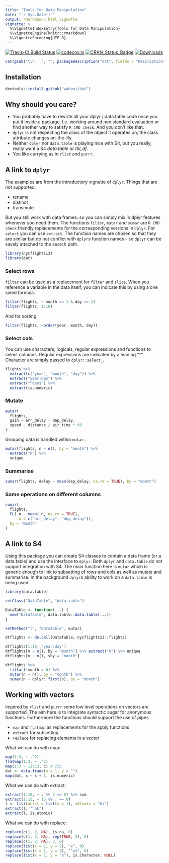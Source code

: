 ```yaml
---
title: "Tools for Data Manipulation"
date: "`r Sys.Date()`"
output: rmarkdown::html_vignette
vignette: >
  %\VignetteIndexEntry{Tools for Data Manipulation}
  %\VignetteEngine{knitr::rmarkdown}
  %\VignetteEncoding{UTF-8}
---
```


[![Travis-CI Build Status](https://travis-ci.org/wahani/dat.svg?branch=master)](https://travis-ci.org/wahani/dat)
[![codecov.io](https://codecov.io/github/wahani/dat/coverage.svg?branch=master)](https://codecov.io/github/wahani/dat?branch=master)
[![CRAN_Status_Badge](http://www.r-pkg.org/badges/version/dat)](http://cran.r-project.org/package=dat)
[![Downloads](http://cranlogs.r-pkg.org/badges/dat?color=brightgreen)](http://www.r-pkg.org/pkg/dat)

```r
cat(gsub("\\n   ", "", packageDescription("dat", fields = "Description")))
```

## Installation

```r
devtools::install_github("wahani/dat")
```

## Why should you care?

- You probably have to rewrite all your dplyr / data.table code once you put it 
inside a package. I.e. working around non standard evaluation or find another
way to satisfy `R CMD check`. And you don't like that.
- `dplyr` is not respecting the class of the object it operates on; the class
attribute changes on-the-fly.
- Neither `dplyr` nor `data.table` is playing nice with S4, but you really,
really want a S4 *data.table* or *tbl_df*.
- You like currying as in `rlist` and `purrr`.


## A link to `dplyr`

The examples are from the introductory vignette of `dplyr`. Things that are not
supported:

- rename
- distinct
- transmute

But you still work with data frames: so you can simply mix in dplyr features 
whenever you need them. The functions `filtar`, `mutar` and `sumar` are `R CMD 
check` friendly replacements for the corresponding versions in `dplyr`. For 
`select` you can use `extract`. The function names are chosen so that they are 
similar but do not conflict with `dplyr`s function names - so `dplyr` can be
savely attached to the search path.

```r
library(nycflights13)
library(dat)
```

### Select rows

`filtar` can be used as a replacement for `filter` and `slice`. When you
reference a variable in the data itself, you can indicate this by using a one
sided formula.

```r
filtar(flights, ~ month == 1 & day == 1)  
filtar(flights, 1:10)
```

And for sorting:

```r
filtar(flights, ~order(year, month, day))
```


### Select cols

You can use characters, logicals, regular expressions and functions to select
columns. Regular expressions are indicated by a leading "^". Character are
simply passed to `dplyr::select_`.

```r
flights %>%
  extract(c("year", "month", "day")) %>%
  extract("year:day") %>%
  extract("^day$") %>%
  extract(is.numeric)
```


### Mutate

```r
mutar(
  flights,
  gain ~ arr_delay - dep_delay,
  speed ~ distance / air_time * 60
)
```

Grouping data is handled within `mutar`:

```r
mutar(flights, n ~ n(), by = "month") %>%
  extract("n") %>% 
  unique
```


### Summarise

```r
sumar(flights, delay ~ mean(dep_delay, na.rm = TRUE), by = "month")
```


### Same operations on different columns

```r
sumar(
  flights,
  FL(.n ~ mean(.n, na.rm = TRUE), 
     .n = c("arr_delay", "dep_delay")), 
  by = "month"
)
```


## A link to S4

Using this package you can create S4 classes to contain a data frame (or a 
data.table) and use the interface to `dplyr`. Both `dplyr` and `data.table` do 
not support integration with S4. The main function here is `mutar` which is
generic enough to link to subsetting of rows and cols as well as mutate and 
summarise. In the background `dplyr`s ability to work on a `data.table` is being
used.

```r
library(data.table)

setClass("DataTable", "data.table")

DataTable <- function(...) {
  new("DataTable", data.table::data.table(...))
}

setMethod("[", "DataTable", mutar)

dtflights <- do.call(DataTable, nycflights13::flights)

dtflights[1:10, "year:day"]
dtflights[n ~ n(), by = "month"] %>% extract("n") %>% unique
dtflights[n ~ n(), sby = "month"]

dtflights %>%
  filtar(~month > 6) %>%
  mutar(n ~ n(), by = "month") %>%
  sumar(n ~ dplyr::first(n), by = "month")
```


## Working with vectors

Inspired by `rlist` and `purrr` some low level operations on vectors are
supported. The aim here is to integrate syntactic sugar for anonymous functions.
Furthermore the functions should support the use of pipes.

- `map` and `flatmap` as replacements for the apply functions
- `extract` for subsetting
- `replace` for replacing elements in a vector

What we can do with map:

```r
map(1:3, ~ .^2)
flatmap(1:3, ~ .^2)
map(1:3 ~ 11:13, c) # zip
dat <- data.frame(x = 1, y = "")
map(dat, x ~ x + 1, is.numeric)
```

What we can do with extract:

```r
extract(1:10, ~ . %% 2 == 0) %>% sum
extract(1:15, ~ 15 %% . == 0)
l <- list(aList = list(x = 1), aAtomic = "hi")
extract(l, "^aL")
extract(l, is.atomic)
```

What we can do with replace:

```r
replace(c(1, 2, NA), is.na, 0)
replace(c(1, 2, NA), rep(TRUE, 3), 0)
replace(c(1, 2, NA), 3, 0)
replace(list(x = 1, y = 2), "x", 0)
replace(list(x = 1, y = 2), "^x$", 0)
replace(list(x = 1, y = "a"), is.character, NULL)
```
